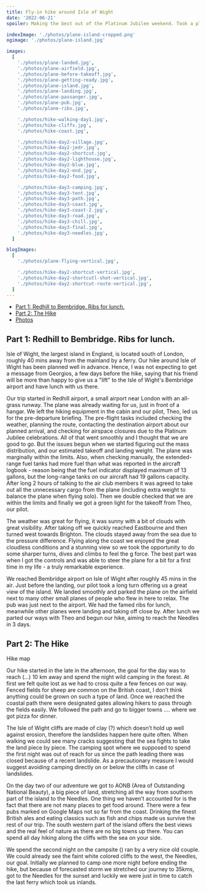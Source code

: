 ```yaml
---
title: Fly-in hike around Isle of Wight
date: '2022-06-21'
spoiler: Making the best out of the Platinum Jubilee weekend. Took a plane to Bebridge for lunch, then hiked for 3 days to the Needles.

indexImage: './photos/plane-island-cropped.png'
ogimage: './photos/plane-island.jpg'

images:
  [
    './photos/plane-landed.jpg',
    './photos/plane-airfield.jpg',
    './photos/plane-before-takeoff.jpg',
    './photos/plane-getting-ready.jpg',
    './photos/plane-island.jpg',
    './photos/plane-landing.jpg',
    './photos/plane-passanger.jpg',
    './photos/plane-pub.jpg',
    './photos/plane-ribs.jpg',

    './photos/hike-walking-day1.jpg',
    './photos/hike-cliffs.jpg',
    './photos/hike-coast.jpg',

    './photos/hike-day2-village.jpg',
    './photos/hike-day2-jedr.jpg',
    './photos/hike-day2-shortcut.jpg',
    './photos/hike-day2-lighthouse.jpg',
    './photos/hike-day2-blue.jpg',
    './photos/hike-day2-end.jpg',
    './photos/hike-day2-food.jpg',

    './photos/hike-day3-camping.jpg',
    './photos/hike-day3-tent.jpg',
    './photos/hike-day3-path.jpg',
    './photos/hike-day3-coast.jpg',
    './photos/hike-day3-coast-2.jpg',
    './photos/hike-day3-road.jpg',
    './photos/hike-day3-chill.jpg',
    './photos/hike-day3-final.jpg',
    './photos/hike-day3-needles.jpg',
  ]

blogImages:
  [
    './photos/plane-flying-vertical.jpg',

    './photos/hike-day2-shortcut-vertical.jpg',
    './photos/hike-day2-shortcutl-shot-vertical.jpg',
    './photos/hike-day2-shortcut-route-vertical.jpg',
  ]
---
```


- [Part 1: Redhill to Bembridge. Ribs for lunch.](#part-1-redhill-to-bembridge-ribs-for-lunch)
- [Part 2: The Hike](#part-2-the-hike)
- [Photos](#photos)

<MakeItBigContainer>
  <ImageComponent
    image={props.frontmatter.images[4]}
    alt="Sweden"
  ></ImageComponent>
</MakeItBigContainer>

## Part 1: Redhill to Bembridge. Ribs for lunch.

Isle of Wight, the largest island in England, is located south of London, roughly 40 mins away from the mainland by a ferry. Our hike around Isle of Wight has been planned well in advance. Hence, I was not expecting to get a message from Georgios, a few days before the hike, saying that his friend will be more than happy to give us a "lift" to the Isle of Wight's Bembridge airport and have lunch with us there.

Our trip started in Redhill airport, a small airport near London with an all-grass runway. The plane was already waiting for us, just in front of a hangar. We left the hiking equipment in the cabin and our pilot, Theo, led us for the pre-departure briefing. The pre-flight tasks included checking the weather, planning the route, contacting the destination airport about our planned arrival, and checking for airspace closures due to the Platinum Jubilee celebrations. All of that went smoothly and I thought that we are good to go. But the issues begun when we started figuring out the mass distribution, and our estimated takeoff and landing weight. The plane was marginally within the limits. Also, when checking manually, the extended-range fuel tanks had more fuel than what was reported in the aircraft logbook - reason being that the fuel indicator displayed maximum of 13 gallons, but the long-range tanks on our aircraft had 19 gallons capacity. After long 2 hours of talking to the air club members it was agreed to take out all the unnecessary cargo from the plane (including extra weight to balance the plane when flying solo). Then we double checked that we are within the limits and finally we got a green light for the takeoff from Theo, our pilot.

<MakeItBigContainer>
  <ImageComponent
    image={props.frontmatter.images[0]}
    alt="Crew in the plane"
    isRow
  ></ImageComponent>
  <Container>
    <Column>
      <ImageComponent
        image={props.frontmatter.images[5]}
        alt="Gravel"
      ></ImageComponent>
    </Column>
    <Column>
      <ImageComponent
        image={props.frontmatter.images[6]}
        alt="Coffee break"
      ></ImageComponent>
    </Column>
  </Container>
</MakeItBigContainer>

The weather was great for flying, it was sunny with a bit of clouds with great visibility. After taking off we quickly reached Eastbourne and then turned west towards Brighton. The clouds stayed away from the sea due to the pressure difference. Flying along the coast we enjoyed the great cloudless conditions and a stunning view so we took the opportunity to do some sharper turns, dives and climbs to feel the g force. The best part was when I got the controls and was able to steer the plane for a bit for a first time in my life - a truly remarkable experience.

We reached Bembridge airport on Isle of Wight after roughly 45 mins in the air. Just before the landing, our pilot took a long turn offering us a great view of the island. We landed smoothly and parked the plane on the airfield next to many other small planes of people who flew in here to relax. The pub was just next to the airport. We had the famed ribs for lunch, meanwhile other planes were landing and taking off close by. After lunch we parted our ways with Theo and begun our hike, aiming to reach the Needles in 3 days.

<MakeItBigContainer>
  <Container>
    <Column flex={2}>
      <ImageComponent
        image={props.frontmatter.images[1]}
        alt="Gravel"
      ></ImageComponent>
    </Column>
    <Column>
      <ImageComponent
        image={props.frontmatter.blogImages[0]}
        alt="Gravel"
      ></ImageComponent>
    </Column>
  </Container>
</MakeItBigContainer>

## Part 2: The Hike

Hike map

Our hike started in the late in the afternoon, the goal for the day was to reach (…) 10 km away and spend the night wild camping in the forest. At first we felt quite lost as we had to cross quite a few fences on our way. Fenced fields for sheep are common on the British coast, I don’t think anything could be grown on such a type of land.
Once we reached the coastal path there were designated gates allowing hikers to pass through the fields easily. We followed the path and go to bigger towns …. where we got pizza for dinner.

<MakeItBigContainer>
  <Container>
    <Column>
      <ImageComponent
        image={props.frontmatter.images[11]}
        alt="Gravel"
      ></ImageComponent>
    </Column>
    <Column>
      <ImageComponent
        image={props.frontmatter.images[12]}
        alt="Gravel"
      ></ImageComponent>
    </Column>
  </Container>
</MakeItBigContainer>

The Isle of Wight cliffs are made of clay (?) which doesn’t hold up well against erosion, therefore the landslides happen here quite often. When walking we could see many cracks suggesting that the sea fights to take the land piece by piece. The camping spot where we supposed to spend the first night was out of reach for us since the path leading there was closed because of a recent landslide. As a precautionary measure I would suggest avoiding camping directly on or below the cliffs in case of landslides.

On the day two of our adventure we got to AONB (Area of Outstanding National Beauty), a big piece of land, stretching all the way from southern part of the island to the Needles. One thing we haven’t accounted for is the fact that there are not many places to get food around. There were a few pubs marked on Google Maps not so far from the coast. Drinking the finest British ales and eating classics such as fish and chips made us survive the rest of our trip. The south western part of the island offers the best views and the real feel of nature as there are no big towns up there. You can spend all day hiking along the cliffs with the sea on your side.

<MakeItBigContainer>
  <Container>
    <Column>
      <ImageComponent
        image={props.frontmatter.images[20]}
        alt="Gravel"
      ></ImageComponent>
    </Column>
    <Column>
      <ImageComponent
        image={props.frontmatter.images[22]}
        alt="Gravel"
      ></ImageComponent>
    </Column>
  </Container>
  <ImageComponent
    image={props.frontmatter.images[27]}
    alt="Crew in the plane"
    isRow
  ></ImageComponent>
</MakeItBigContainer>

We spend the second night on the campsite () ran by a very nice old couple. We could already see the faint white colored cliffs to the west, the Needles, our goal. Initially we planned to camp one more night before ending the hike, but because of forecasted storm we stretched our journey to 35kms, got to the Needles for the sunset and luckily we were just in time to catch the last ferry which took us inlands.

<ImageGallery images={props.frontmatter.images}></ImageGallery>
